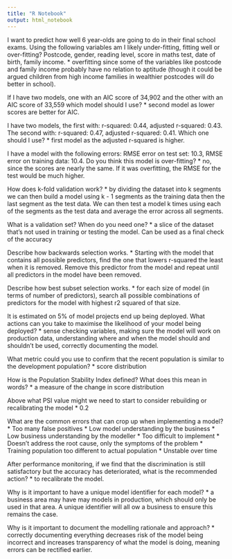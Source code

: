 ```yaml
---
title: "R Notebook"
output: html_notebook
---
```


I want to predict how well 6 year-olds are going to do in their final school 
exams. Using the following variables am I likely under-fitting, fitting well or
over-fitting? Postcode, gender, reading level, score in maths test, date of 
birth, family income.
* overfitting since some of the variables like postcode and family income 
  probably have no relation to aptitude (though it could be argued children
  from high income families in wealthier postcodes will do better in school).


If I have two models, one with an AIC score of 34,902 and the other with an AIC 
score of 33,559 which model should I use?
* second model as lower scores are better for AIC.


I have two models, the first with: r-squared: 0.44, adjusted r-squared: 0.43.
The second with: r-squared: 0.47, adjusted r-squared: 0.41. Which one should I
use?
* first model as the adjusted r-squared is higher.


I have a model with the following errors: RMSE error on test set: 10.3, RMSE 
error on training data: 10.4. Do you think this model is over-fitting?
* no, since the scores are nearly the same. If it was overfitting, the RMSE for
  the test would be much higher.


How does k-fold validation work?
* by dividing the dataset into k segments we can then build a model using k - 1
  segments as the training data then the last segment as the test data. We can
  then test a model k times using each of the segments as the test data and
  average the error across all segments.


What is a validation set? When do you need one?
* a slice of the dataset that's not used in training or testing the model. Can
  be used as a final check of the accuracy


Describe how backwards selection works.
* Starting with the model that contains all possible predictors, find the one
  that lowers r-squared the least when it is removed. Remove this predictor 
  from the model and repeat until all predictors in the model have been removed.

Describe how best subset selection works.
* for each size of model (in terms of number of predictors), search all possible
  combinations of predictors for the model with highest r2 squared of that size.


It is estimated on 5% of model projects end up being deployed. What actions can
you take to maximise the likelihood of your model being deployed?
* sense checking variables, making sure the model will work on production data,
  understanding where and when the model should and shouldn't be used, 
  correctly documenting the model.


What metric could you use to confirm that the recent population is similar to
the development population?
* score distribution


How is the Population Stability Index defined? What does this mean in words?
* a measure of the change in score distribution


Above what PSI value might we need to start to consider rebuilding or
recalibrating the model
* 0.2


What are the common errors that can crop up when implementing a model?
* Too many false positives
* Low model understanding by the business
* Low business understanding by the modeller
* Too difficult to implement
* Doesn’t address the root cause, only the symptoms of the problem
* Training population too different to actual population
* Unstable over time


After performance monitoring, if we find that the discrimination is still
satisfactory but the accuracy has deteriorated, what is the recommended action?
* to recalibrate the model.


Why is it important to have a unique model identifier for each model?
* a business area may have may models in production, which should only be
  used in that area. A unique identifier will all ow a business to ensure this
  remains the case.


Why is it important to document the modelling rationale and approach?
* correctly documenting everything decreases risk of the model being incorrect
  and increases transparency of what the model is doing, meaning errors can be 
  rectified earlier.
